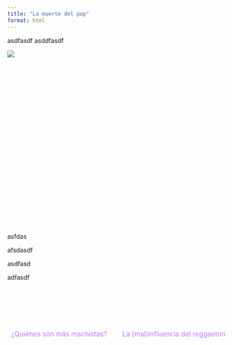 ```yaml
---
title: "La muerte del pop"
format: html
---
```


asdfasdf asddfasdf

:::: column-body
::: {#datawrapper-vis-ifxTG style="min-height:400px"}
```{=html}
<script type="text/javascript" defer src="https://datawrapper.dwcdn.net/ifxTG/embed.js" charset="utf-8" data-target="#datawrapper-vis-ifxTG"></script>
```

<noscript><img src="https://datawrapper.dwcdn.net/ifxTG/full.png"/></noscript>
:::
::::

asfdas

afsdasdf

asdfasd

adfasdf

<br><br>

::: {style="display: flex; justify-content: space-between; align-items: center; margin-top: 3rem; font-size: 1.1em;"}
<!-- Enlace anterior --> <a href="cantantes.qmd" style="color: #C674FF; text-decoration: none;"> <i class="fa-solid fa-backward-step" style="margin-right: 8px;"></i> ¿Quiénes son más machistas? </a>

<!-- Botón central: play/pause --> <a href="#" id="play-pause-button" style="color: #C674FF; text-decoration: none;"> <i id="play-icon" class="fa-solid fa-play" style="font-size: 2em;"></i> </a>

<!-- Enlace siguiente --> <a href="indicadores_generos.qmd" style="color: #C674FF; text-decoration: none;"> La (mal)influencia del reggaeton <i class="fa-solid fa-forward-step" style="margin-left: 8px;"></i> </a>
:::

<!-- Script para cambiar entre play y pause -->

```{=html}
<script>
  const playButton = document.getElementById("play-pause-button");
  const playIcon = document.getElementById("play-icon");

  playButton.addEventListener("click", function (e) {
    e.preventDefault();  // evita que recargue si es #
    if (playIcon.classList.contains("fa-play")) {
      playIcon.classList.remove("fa-play");
      playIcon.classList.add("fa-pause");
    } else {
      playIcon.classList.remove("fa-pause");
      playIcon.classList.add("fa-play");
    }
  });
</script>
```

